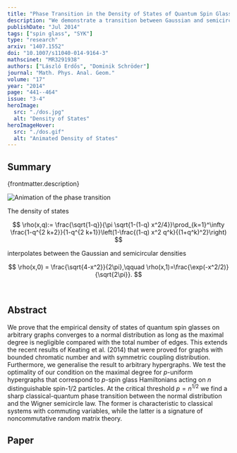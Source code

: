 ```yaml
---
title: "Phase Transition in the Density of States of Quantum Spin Glasses"
description: "We demonstrate a transition between Gaussian and semicircular laws using q-Hermite polynomials. This work has inspired large amounts of follow-up research on the SYK model for quantum gravity."
publishDate: "Jul 2014"
tags: ["spin glass", "SYK"]
type: "research"
arxiv: "1407.1552"
doi: "10.1007/s11040-014-9164-3"
mathscinet: "MR3291938"
authors: ["László Erdős", "Dominik Schröder"]
journal: "Math. Phys. Anal. Geom."
volume: "17"
year: "2014"
page: "441--464"
issue: "3-4"
heroImage:
  src: "./dos.jpg"
  alt: "Density of States"
heroImageHover:
  src: "./dos.gif"
  alt: "Animated Density of States"
---
```


## Summary

{frontmatter.description}

![Animation of the phase transition](./dos.gif)

The density of states

$$
\rho(x,q):= \frac{\sqrt{1-q}}{\pi \sqrt{1-(1-q) x^2/4}}\prod_{k=1}^\infty \frac{1-q^{2 k+2}}{1-q^{2 k+1}}\left(1-\frac{(1-q) x^2 q^k}{(1+q^k)^2}\right)
$$

interpolates between the Gaussian and semicircular densities

$$
\rho(x,0) = \frac{\sqrt{4-x^2}}{2\pi},\qquad \rho(x,1)=\frac{\exp(-x^2/2)}{\sqrt{2\pi}}.
$$

<br />

## Abstract

We prove that the empirical density of states of quantum spin glasses on arbitrary graphs converges to a normal distribution as long as the maximal degree is negligible compared with the total number of edges. This extends the recent results of Keating et al. (2014) that were proved for graphs with bounded chromatic number and with symmetric coupling distribution. Furthermore, we generalise the result to arbitrary hypergraphs. We test the optimality of our condition on the maximal degree for $p$-uniform hypergraphs that correspond to $p$-spin glass Hamiltonians acting on $n$ distinguishable spin-1/2 particles. At the critical threshold $p = n^{1/2}$ we find a sharp classical-quantum phase transition between the normal distribution and the Wigner semicircle law. The former is characteristic to classical systems with commuting variables, while the latter is a signature of noncommutative random matrix theory.

## Paper
